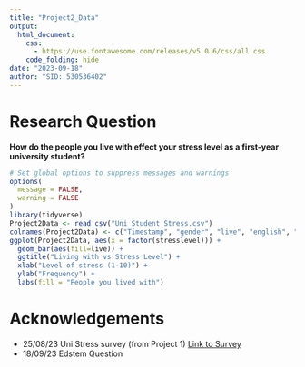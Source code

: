 ```yaml
---
title: "Project2_Data"
output:
  html_document:
    css:
      - https://use.fontawesome.com/releases/v5.0.6/css/all.css
    code_folding: hide
date: "2023-09-18"
author: "SID: 530536402"
---
```


# Research Question
**How do the people you live with effect your stress level as a first-year university student?**

```r
# Set global options to suppress messages and warnings
options(
  message = FALSE,
  warning = FALSE
)
library(tidyverse)
Project2Data <- read_csv("Uni_Student_Stress.csv")
colnames(Project2Data) <- c("Timestamp", "gender", "live", "english", "sleep", "percentagetimestress", "moststressed", "stresslevel", "hoursuni", "strategy", "activity")
ggplot(Project2Data, aes(x = factor(stresslevel))) + 
  geom_bar(aes(fill=live)) + 
  ggtitle("Living with vs Stress Level") +
  xlab("Level of stress (1-10)") +
  ylab("Frequency") +
  labs(fill = "People you lived with")
```

# Acknowledgements

- 25/08/23 Uni Stress survey (from Project 1) 
  [Link to Survey](https://docs.google.com/forms/d/e/1FAIpQLSdNoHCNo-5_Wd0LVrCa4m3zQXLHVdm6Xb0yPszmuoV00LTtCw/viewform?usp=sf_link)
- 18/09/23 Edstem Question

<br>
<br>
